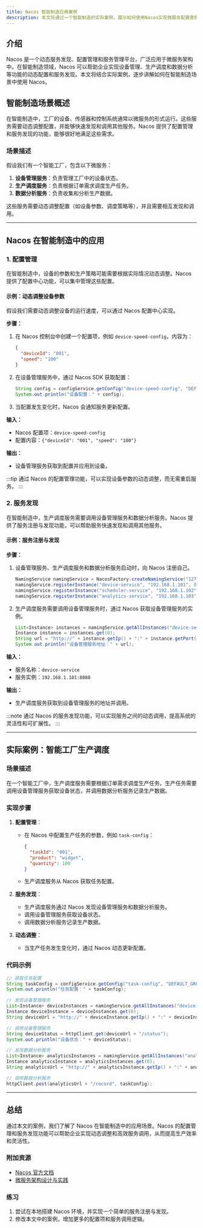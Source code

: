 ```yaml
---
title: Nacos 智能制造应用案例
description: 本文将通过一个智能制造的实际案例，展示如何使用Nacos实现微服务配置管理和服务发现，帮助初学者理解Nacos在工业场景中的应用。
---
```


## 介绍

Nacos 是一个动态服务发现、配置管理和服务管理平台，广泛应用于微服务架构中。在智能制造领域，Nacos 可以帮助企业实现设备管理、生产调度和数据分析等功能的动态配置和服务发现。本文将结合实际案例，逐步讲解如何在智能制造场景中使用 Nacos。

## 智能制造场景概述

在智能制造中，工厂的设备、传感器和控制系统通常以微服务的形式运行。这些服务需要动态调整配置，并能够快速发现和调用其他服务。Nacos 提供了配置管理和服务发现的功能，能够很好地满足这些需求。

### 场景描述

假设我们有一个智能工厂，包含以下微服务：
1. **设备管理服务**：负责管理工厂中的设备状态。
2. **生产调度服务**：负责根据订单需求调度生产任务。
3. **数据分析服务**：负责收集和分析生产数据。

这些服务需要动态调整配置（如设备参数、调度策略等），并且需要相互发现和调用。

---

## Nacos 在智能制造中的应用

### 1. 配置管理

在智能制造中，设备的参数和生产策略可能需要根据实际情况动态调整。Nacos 提供了配置中心功能，可以集中管理这些配置。

#### 示例：动态调整设备参数

假设我们需要动态调整设备的运行速度，可以通过 Nacos 配置中心实现。

**步骤：**
1. 在 Nacos 控制台中创建一个配置项，例如 `device-speed-config`，内容为：
   ```json
   {
     "deviceId": "001",
     "speed": "100"
   }
   ```
2. 在设备管理服务中，通过 Nacos SDK 获取配置：
   ```java
   String config = configService.getConfig("device-speed-config", "DEFAULT_GROUP", 5000);
   System.out.println("设备配置：" + config);
   ```
3. 当配置发生变化时，Nacos 会通知服务更新配置。

**输入：**
- Nacos 配置项：`device-speed-config`
- 配置内容：`{"deviceId": "001", "speed": "100"}`

**输出：**
- 设备管理服务获取到配置并应用到设备。

:::tip
通过 Nacos 的配置管理功能，可以实现设备参数的动态调整，而无需重启服务。
:::

### 2. 服务发现

在智能制造中，生产调度服务需要调用设备管理服务和数据分析服务。Nacos 提供了服务注册与发现功能，可以帮助服务快速发现和调用其他服务。

#### 示例：服务注册与发现

**步骤：**
1. 设备管理服务、生产调度服务和数据分析服务启动时，向 Nacos 注册自己。
   ```java
   NamingService namingService = NacosFactory.createNamingService("127.0.0.1:8848");
   namingService.registerInstance("device-service", "192.168.1.101", 8080);
   namingService.registerInstance("scheduler-service", "192.168.1.102", 8081);
   namingService.registerInstance("analytics-service", "192.168.1.103", 8082);
   ```
2. 生产调度服务需要调用设备管理服务时，通过 Nacos 获取设备管理服务的实例。
   ```java
   List<Instance> instances = namingService.getAllInstances("device-service");
   Instance instance = instances.get(0);
   String url = "http://" + instance.getIp() + ":" + instance.getPort();
   System.out.println("设备管理服务地址：" + url);
   ```

**输入：**
- 服务名称：`device-service`
- 服务实例：`192.168.1.101:8080`

**输出：**
- 生产调度服务获取到设备管理服务的地址并调用。

:::note
通过 Nacos 的服务发现功能，可以实现服务之间的动态调用，提高系统的灵活性和可扩展性。
:::

---

## 实际案例：智能工厂生产调度

### 场景描述

在一个智能工厂中，生产调度服务需要根据订单需求调度生产任务。生产任务需要调用设备管理服务获取设备状态，并调用数据分析服务记录生产数据。

### 实现步骤

1. **配置管理**：
   - 在 Nacos 中配置生产任务的参数，例如 `task-config`：
     ```json
     {
       "taskId": "001",
       "product": "widget",
       "quantity": 100
     }
     ```
   - 生产调度服务从 Nacos 获取任务配置。

2. **服务发现**：
   - 生产调度服务通过 Nacos 发现设备管理服务和数据分析服务。
   - 调用设备管理服务获取设备状态。
   - 调用数据分析服务记录生产数据。

3. **动态调整**：
   - 当生产任务发生变化时，通过 Nacos 动态更新配置。

### 代码示例

```java
// 获取任务配置
String taskConfig = configService.getConfig("task-config", "DEFAULT_GROUP", 5000);
System.out.println("任务配置：" + taskConfig);

// 发现设备管理服务
List<Instance> deviceInstances = namingService.getAllInstances("device-service");
Instance deviceInstance = deviceInstances.get(0);
String deviceUrl = "http://" + deviceInstance.getIp() + ":" + deviceInstance.getPort();

// 调用设备管理服务
String deviceStatus = httpClient.get(deviceUrl + "/status");
System.out.println("设备状态：" + deviceStatus);

// 发现数据分析服务
List<Instance> analyticsInstances = namingService.getAllInstances("analytics-service");
Instance analyticsInstance = analyticsInstances.get(0);
String analyticsUrl = "http://" + analyticsInstance.getIp() + ":" + analyticsInstance.getPort();

// 调用数据分析服务
httpClient.post(analyticsUrl + "/record", taskConfig);
```

---

## 总结

通过本文的案例，我们了解了 Nacos 在智能制造中的应用场景。Nacos 的配置管理和服务发现功能可以帮助企业实现动态调整和高效服务调用，从而提高生产效率和灵活性。

### 附加资源
- [Nacos 官方文档](https://nacos.io/zh-cn/docs/what-is-nacos.html)
- [微服务架构设计与实践](https://example.com/microservices)

### 练习
1. 尝试在本地搭建 Nacos 环境，并实现一个简单的服务注册与发现。
2. 修改本文中的案例，增加更多的配置项和服务调用逻辑。